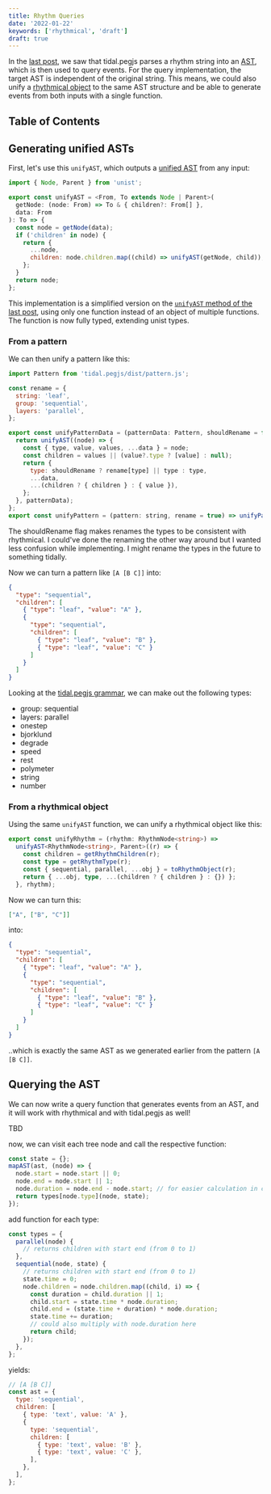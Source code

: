 ```yaml
---
title: Rhythm Queries
date: '2022-01-22'
keywords: ['rhythmical', 'draft']
draft: true
---
```


In the [last post](./tidal-pegjs), we saw that tidal.pegjs parses a rhythm string into an [AST](./abstract-syntax-trees), which is then used to query events.
For the query implementation, the target AST is independent of the original string.
This means, we could also unify a [rhythmical object](./rhythmical-objects) to the same AST structure and be able to generate events from both inputs with a single function.

## Table of Contents

## Generating unified ASTs

First, let's use this `unifyAST`, which outputs a [unified AST](./abstract-syntax-trees#unified) from any input:

```js
import { Node, Parent } from 'unist';

export const unifyAST = <From, To extends Node | Parent>(
  getNode: (node: From) => To & { children?: From[] },
  data: From
): To => {
  const node = getNode(data);
  if ('children' in node) {
    return {
      ...node,
      children: node.children.map((child) => unifyAST(getNode, child)),
    };
  }
  return node;
};
```

This implementation is a simplified version on the [`unifyAST` method of the last post](./tidal-pegjs#getting-the-ast), using only one function instead of an object of multiple functions.
The function is now fully typed, extending unist types.

### From a pattern

We can then unify a pattern like this:

```js
import Pattern from 'tidal.pegjs/dist/pattern.js';

const rename = {
  string: 'leaf',
  group: 'sequential',
  layers: 'parallel',
};

export const unifyPatternData = (patternData: Pattern, shouldRename = false) => {
  return unifyAST((node) => {
    const { type, value, values, ...data } = node;
    const children = values || (value?.type ? [value] : null);
    return {
      type: shouldRename ? rename[type] || type : type,
      ...data,
      ...(children ? { children } : { value }),
    };
  }, patternData);
};
export const unifyPattern = (pattern: string, rename = true) => unifyPatternData(Pattern(pattern).__data, rename); // with rename
```

The shouldRename flag makes renames the types to be consistent with rhythmical. I could've done the renaming the other way around but I wanted less confusion while implementing. I might rename the types in the future to something tidally.

Now we can turn a pattern like `[A [B C]]` into:

```json
{
  "type": "sequential",
  "children": [
    { "type": "leaf", "value": "A" },
    {
      "type": "sequential",
      "children": [
        { "type": "leaf", "value": "B" },
        { "type": "leaf", "value": "C" }
      ]
    }
  ]
}
```

Looking at the [tidal.pegjs grammar](https://github.com/gibber-cc/tidal.pegjs/blob/master/src/tidal.pegjs), we can make out the following types:

- group: sequential
- layers: parallel
- onestep
- bjorklund
- degrade
- speed
- rest
- polymeter
- string
- number

### From a rhythmical object

Using the same `unifyAST` function, we can unify a rhythmical object like this:

```ts
export const unifyRhythm = (rhythm: RhythmNode<string>) =>
  unifyAST<RhythmNode<string>, Parent>((r) => {
    const children = getRhythmChildren(r);
    const type = getRhythmType(r);
    const { sequential, parallel, ...obj } = toRhythmObject(r);
    return { ...obj, type, ...(children ? { children } : {}) };
  }, rhythm);
```

Now we can turn this:

```json
["A", ["B", "C"]]
```

into:

```json
{
  "type": "sequential",
  "children": [
    { "type": "leaf", "value": "A" },
    {
      "type": "sequential",
      "children": [
        { "type": "leaf", "value": "B" },
        { "type": "leaf", "value": "C" }
      ]
    }
  ]
}
```

..which is exactly the same AST as we generated earlier from the pattern `[A [B C]]`.

## Querying the AST

We can now write a query function that generates events from an AST, and it will work with rhythmical and with tidal.pegjs as well!

TBD

now, we can visit each tree node and call the respective function:

```js
const state = {};
mapAST(ast, (node) => {
  node.start = node.start || 0;
  node.end = node.start || 1;
  node.duration = node.end - node.start; // for easier calculation in child
  return types[node.type](node, state);
});
```

add function for each type:

```js
const types = {
  parallel(node) {
    // returns children with start end (from 0 to 1)
  },
  sequential(node, state) {
    // returns children with start end (from 0 to 1)
    state.time = 0;
    node.children = node.children.map((child, i) => {
      const duration = child.duration || 1;
      child.start = state.time * node.duration;
      child.end = (state.time + duration) * node.duration;
      state.time += duration;
      // could also multiply with node.duration here
      return child;
    });
  },
};
```

yields:

```js
// [A [B C]]
const ast = {
  type: 'sequential',
  children: [
    { type: 'text', value: 'A' },
    {
      type: 'sequential',
      children: [
        { type: 'text', value: 'B' },
        { type: 'text', value: 'C' },
      ],
    },
  ],
};
```
